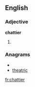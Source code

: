==English==

===Adjective===
'''chattier'''

# {{comparative of|[[chatty]]}}

===Anagrams===
* {{alphagram|acehirtt}}
* [[theatric#English|theatric]]


[[fr:chattier]]